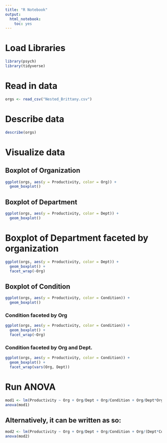 ```yaml
---
title: "R Notebook"
output: 
  html_notebook:
    toc: yes
---
```


# Load Libraries
```r
library(psych)
library(tidyverse)
```

# Read in data
```r
orgs <- read_csv("Nested_Brittany.csv")
```


# Describe data
```r
describe(orgs)
```


# Visualize data
## Boxplot of Organization
```r
ggplot(orgs, aes(y = Productivity, color = Org)) +
  geom_boxplot()
```


## Boxplot of Department
```r
ggplot(orgs, aes(y = Productivity, color = Dept)) +
  geom_boxplot()
```


# Boxplot of Department faceted by organization
```r
ggplot(orgs, aes(y = Productivity, color = Dept)) +
  geom_boxplot() +
  facet_wrap(~Org)
```



## Boxplot of Condition
```r
ggplot(orgs, aes(y = Productivity, color = Condition)) +
  geom_boxplot()
```
### Condition faceted by Org
```r
ggplot(orgs, aes(y = Productivity, color = Condition)) +
  geom_boxplot() +
  facet_wrap(~Org)
```

### Condition faceted by Org and Dept.
```r
ggplot(orgs, aes(y = Productivity, color = Condition)) +
  geom_boxplot() +
  facet_wrap(vars(Org, Dept))
```


# Run ANOVA
```r
mod1 <- lm(Productivity ~ Org + Org/Dept + Org/Condition + Org/Dept*Org/Condition, data = orgs)
anova(mod1)

```
## Alternatively, it can be written as so:
```r
mod2 <- lm(Productivity ~ Org + Org/Dept + Org/Condition + Org/(Dept*Condition), data = orgs)
anova(mod2)
```

